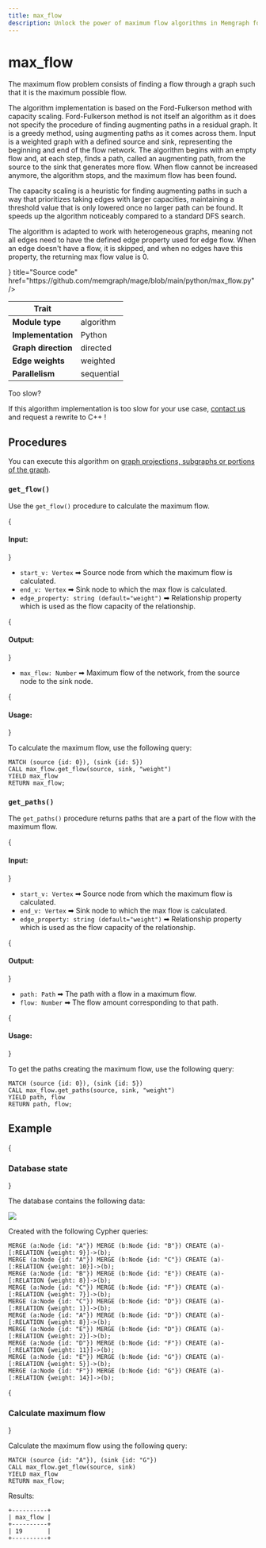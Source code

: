 ```yaml
---
title: max_flow
description: Unlock the power of maximum flow algorithms in Memgraph for analyzing flow networks. Access tutorials and comprehensive documentation to learn how to perform maximum flow analysis and gain insights from your graph data.
---
```



# max_flow

The maximum flow problem consists of finding a flow through a graph such that it
is the maximum possible flow.

The algorithm implementation is based on the Ford-Fulkerson method with capacity
scaling. Ford-Fulkerson method is not itself an algorithm as it does not specify
the procedure of finding augmenting paths in a residual graph. It is a greedy
method, using augmenting paths as it comes across them. Input is a weighted
graph with a defined source and sink, representing the beginning and end of the
flow network. The algorithm begins with an empty flow and, at each step, finds a
path, called an augmenting path, from the source to the sink that generates more
flow. When flow cannot be increased anymore, the algorithm stops, and the maximum
flow has been found.

The capacity scaling is a heuristic for finding augmenting paths in such a way
that prioritizes taking edges with larger capacities, maintaining a threshold
value that is only lowered once no larger path can be found. It speeds up the
algorithm noticeably compared to a standard DFS search.

The algorithm is adapted to work with heterogeneous graphs, meaning not all
edges need to have the defined edge property used for edge flow. When an edge 
doesn't have a flow, it is skipped, and when no edges have this property, the
returning max flow value is 0.

<Cards>
  <Card
    icon={<GitHub />}
    title="Source code"
    href="https://github.com/memgraph/mage/blob/main/python/max_flow.py"
  />
</Cards>

| Trait               |              |
| ------------------- | ------------ |
| **Module type**     | algorithm    |
| **Implementation**  | Python       |
| **Graph direction** | directed     |
| **Edge weights**    |  weighted    |
| **Parallelism**     | sequential   |

<Callout type="info"> 

Too slow? 

If this algorithm implementation is too slow for your use case, [contact us](mailto:tech@memgraph.com) and request a rewrite to C++ !

</Callout>

## Procedures

<Callout type="info">

You can execute this algorithm on [graph projections, subgraphs or portions of the graph](/advanced-algorithms/run-algorithms#run-procedures-on-subgraph).

</Callout>

### `get_flow()`

Use the `get_flow()` procedure to calculate the maximum flow. 

{<h4> Input: </h4>}

* `start_v: Vertex` ➡ Source node from which the maximum flow is calculated.
* `end_v: Vertex` ➡ Sink node to which the max flow is calculated.
* `edge_property: string (default="weight")` ➡ Relationship property which is used as the flow
  capacity of the relationship. 

{<h4> Output: </h4>}

* `max_flow: Number` ➡ Maximum flow of the network, from the source node to the sink node.

{<h4> Usage: </h4>}

To calculate the maximum flow, use the following query:

```cypher
MATCH (source {id: 0}), (sink {id: 5})
CALL max_flow.get_flow(source, sink, "weight")
YIELD max_flow
RETURN max_flow;
```

### `get_paths()`

The `get_paths()` procedure returns paths that are a part of the flow with the maximum flow. 

{<h4> Input: </h4>}

* `start_v: Vertex` ➡ Source node from which the maximum flow is calculated.
* `end_v: Vertex` ➡ Sink node to which the max flow is calculated.
* `edge_property: string (default="weight")` ➡ Relationship property which is used as the flow
  capacity of the relationship.

{<h4> Output: </h4>}

* `path: Path` ➡ The path with a flow in a maximum flow.
* `flow: Number` ➡ The flow amount corresponding to that path.

{<h4> Usage: </h4>}

To get the paths creating the maximum flow, use the following query:

```cypher
MATCH (source {id: 0}), (sink {id: 5})
CALL max_flow.get_paths(source, sink, "weight")
YIELD path, flow
RETURN path, flow;
```

## Example

<Steps>

{<h3> Database state </h3>} 

The database contains the following data: 

![](/pages/advanced-algorithms/available-algorithms/max_flow/max-flow-1.png)

Created with the following Cypher queries:

```cypher
MERGE (a:Node {id: "A"}) MERGE (b:Node {id: "B"}) CREATE (a)-[:RELATION {weight: 9}]->(b);
MERGE (a:Node {id: "A"}) MERGE (b:Node {id: "C"}) CREATE (a)-[:RELATION {weight: 10}]->(b);
MERGE (a:Node {id: "B"}) MERGE (b:Node {id: "E"}) CREATE (a)-[:RELATION {weight: 8}]->(b);
MERGE (a:Node {id: "C"}) MERGE (b:Node {id: "F"}) CREATE (a)-[:RELATION {weight: 7}]->(b);
MERGE (a:Node {id: "C"}) MERGE (b:Node {id: "D"}) CREATE (a)-[:RELATION {weight: 1}]->(b);
MERGE (a:Node {id: "A"}) MERGE (b:Node {id: "D"}) CREATE (a)-[:RELATION {weight: 8}]->(b);
MERGE (a:Node {id: "E"}) MERGE (b:Node {id: "D"}) CREATE (a)-[:RELATION {weight: 2}]->(b);
MERGE (a:Node {id: "D"}) MERGE (b:Node {id: "F"}) CREATE (a)-[:RELATION {weight: 11}]->(b);
MERGE (a:Node {id: "E"}) MERGE (b:Node {id: "G"}) CREATE (a)-[:RELATION {weight: 5}]->(b);
MERGE (a:Node {id: "F"}) MERGE (b:Node {id: "G"}) CREATE (a)-[:RELATION {weight: 14}]->(b);
```

{<h3> Calculate maximum flow </h3>} 

Calculate the maximum flow using the following query:

```cypher
MATCH (source {id: "A"}), (sink {id: "G"})
CALL max_flow.get_flow(source, sink)
YIELD max_flow
RETURN max_flow;
```

Results:

```plaintext
+----------+
| max_flow |
+----------+
| 19       |
+----------+
```

</Steps>
